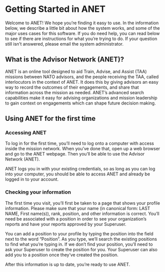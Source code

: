 
<Meta title="0. ANET Stories/0. Introduction" />

# Getting Started in ANET

Welcome to ANET! We hope you’re finding it easy to use. In the information below, we describe a
little bit about how the system works, and some of the major uses cases for this software. If you do
need help, you can read below to see if there are instructions for what you’re trying to do. If your
question still isn’t answered, please email the system administrator.

## What is the Advisor Network (ANET)?

ANET is an online tool designed to aid Train, Advise, and Assist (TAA) missions between NATO
advisors, and the people receiving the TAA, called interlocutors in the context of ANET. It does this
by giving advisors an easy way to record the outcomes of their engagements, and share that
information across the mission as needed. ANET’s advanced search capabilities make it easy for
advising organizations and mission leadership to gain context on engagements which can shape future
decision making.

## Using ANET for the first time

### Accessing ANET

To log in for the first time, you’ll need to log onto a computer with access inside the mission
network. When you’ve done that, open up a web browser and go to the ANET webpage. Then you’ll be
able to use the Advisor Network (ANET).

ANET logs you in with your existing credentials, so as long as you can log into your computer, you
should be able to access ANET and already be logged in to your account.

### Checking your information

The first time you visit, you’ll first be taken to a page that shows your profile information.
Please make sure that your name (in canonical form: LAST NAME, First name(s)), rank, position, and
other information is correct. You’ll need be associated with a position in order to see your
organization’s reports and have your reports approved by your Superuser.

You can add a position to your profile by typing the position into the field next to the word
“Position”. As you type, we’ll search the existing positions to find what you’re typing in. If we
don’t find your position, you’ll need to ask your Superuser to create the position for you. Your
Superuser can also add you to a position once they’ve created the position.

After this information is up to date, you’re ready to use ANET.
